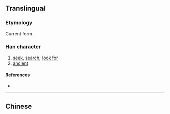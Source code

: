 {{also|尋}}
==Translingual==
{{zh-hanzi-box|寻|[[尋]]}}

===Etymology===
{{Han simp|尋|f=工|t=&nbsp;|f2=口|t2=&nbsp;}}

Current form {{Han compound|又|t1=hand|寸|t2=hand}}.

===Han character===
{{Han char|rn=41|rad=寸|as=03|sn=6|four=|canj=尸一木戈 (SMDI)|ids=⿱[[彐]][[寸]]}}

# [[seek]], [[search]], [[look for]]
# [[ancient]]

====References====
* {{Han ref|kx=0293.331|hdz=10504.010|uh=5BFB|ud=23547}}

----
==Chinese==
{{zh-see|尋}}